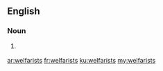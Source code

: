 ==English==

===Noun===
{{head|en|noun plural form}}

# {{lb|en|rare|pejorative|derisive}} {{plural of|welfarist|lang=en}}

[[ar:welfarists]]
[[fr:welfarists]]
[[ku:welfarists]]
[[my:welfarists]]